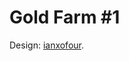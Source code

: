
# Gold Farm #1

Design: <a href="https://www.youtube.com/@ianxofour" target="_blank" rel="noreferrer">ianxofour</a>.

<div className="halfgriditem emphasis4 dark card">
		<img className="articleImage" src={getImageUrl("minecraftserver/valley/firstgoldfarm/thumbnail.png")} alt="" ></img>
</div>

<div className="grid">
	<div className="halfgriditem emphasis4 dark card">
				<img className="articleImage" src={getImageUrl("minecraftserver/valley/firstgoldfarm/general1.png")} alt="" ></img>
	</div>
	<div className="halfgriditem emphasis4 dark card">
				<img className="articleImage" src={getImageUrl("minecraftserver/valley/firstgoldfarm/general2.png")} alt="" ></img>
	</div>
	<div className="halfgriditem emphasis4 dark card">
				<img className="articleImage" src={getImageUrl("minecraftserver/valley/firstgoldfarm/general3.png")} alt="" ></img>
	</div>
</div>


<div className="halfgriditem emphasis4 dark card">
			<img className="articleImage" src={getImageUrl("minecraftserver/valley/firstgoldfarm/general4.png")} alt="" ></img>
</div>

<div className="grid">
	<div className="halfgriditem emphasis4 dark card">
				<img className="articleImage" src={getImageUrl("minecraftserver/valley/firstgoldfarm/general5.png")} alt="" ></img>
	</div>
	<div className="halfgriditem emphasis4 dark card">
				<img className="articleImage" src={getImageUrl("minecraftserver/valley/firstgoldfarm/general6.png")} alt="" ></img>
	</div>
	<div className="halfgriditem emphasis4 dark card">
				<img className="articleImage" src={getImageUrl("minecraftserver/valley/firstgoldfarm/general7.png")} alt="" ></img>
	</div>
</div>

<div className="halfgriditem emphasis4 dark card">
			<img className="articleImage" src={getImageUrl("minecraftserver/valley/firstgoldfarm/general8.png")} alt="" ></img>
</div>

<div className="halfgrid">
	<div className="halfgriditem emphasis4 dark card">
				<img className="articleImage" src={getImageUrl("minecraftserver/valley/firstgoldfarm/general9.png")} alt="" ></img>
	</div>
	<div className="halfgriditem emphasis4 dark card">
				<img className="articleImage" src={getImageUrl("minecraftserver/valley/firstgoldfarm/general10.png")} alt="" ></img>
	</div>
	<div className="halfgriditem emphasis4 dark card">
				<img className="articleImage" src={getImageUrl("minecraftserver/valley/firstgoldfarm/general11.png")} alt="" ></img>
	</div>
	<div className="halfgriditem emphasis4 dark card">
				<img className="articleImage" src={getImageUrl("minecraftserver/valley/firstgoldfarm/general12.png")} alt="" ></img>
	</div>
</div>

<div className="halfgriditem emphasis4 dark card">
			<img className="articleImage" src={getImageUrl("minecraftserver/valley/firstgoldfarm/general13.png")} alt="" ></img>
</div>


<div className="grid">
	<div className="halfgriditem emphasis4 dark card">
				<img className="articleImage" src={getImageUrl("minecraftserver/valley/firstgoldfarm/general14.png")} alt="" ></img>
	</div>
	<div className="halfgriditem emphasis4 dark card">
				<img className="articleImage" src={getImageUrl("minecraftserver/valley/firstgoldfarm/general15.png")} alt="" ></img>
	</div>
	<div className="halfgriditem emphasis4 dark card">
				<img className="articleImage" src={getImageUrl("minecraftserver/valley/firstgoldfarm/general16.png")} alt="" ></img>
	</div>
</div>


<div className="halfgrid">
	<div className="halfgriditem emphasis4 dark card">
				<img className="articleImage" src={getImageUrl("minecraftserver/valley/firstgoldfarm/general17.png")} alt="" ></img>
	</div>
	<div className="halfgriditem emphasis4 dark card">
				<img className="articleImage" src={getImageUrl("minecraftserver/valley/firstgoldfarm/general18.png")} alt="" ></img>
	</div>
</div>


